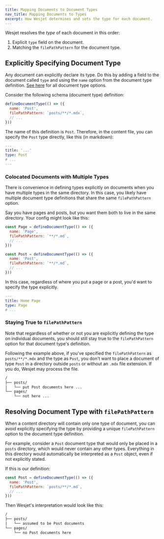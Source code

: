 ```yaml
---
title: Mapping Documents to Document Types
nav_title: Mapping Documents to Types
excerpt: How Wesjet determines and sets the type for each document.
---
```


Wesjet resolves the _type_ of each document in this order:

1. Explicit `type` field on the document.
1. Matching the `filePathPattern` for the document type.

## Explicitly Specifying Document Type

Any document can explicitly declare its type. Do this by adding a field to the document called `type` and using the `name` option from the document type definition. [See here](/docs/reference/source-files/define-document-type) for all document type options.

Consider the following schema (document type) definition:

```js
defineDocumentType(() => ({
  name: 'Post',
  filePathPattern: `posts/**/*.mdx`,
  // ...
}))
```

The name of this definition is `Post`. Therefore, in the content file, you can specify the `Post` type directly, like this (in markdown):

```yaml
---
title: '...'
type: Post
# ...
---
```

### Colocated Documents with Multiple Types

There is convenience in defining types explicitly on documents when you have multiple types in the same directory. In this case, you likely have multiple document type definitions that share the same `filePathPattern` option.

Say you have pages and posts, but you want them both to live in the same directory. Your config might look like this:

```js
const Page = defineDocumentType(() => ({
  name: 'Page',
  filePathPattern: `**/*.md`,
  // ...
}))

const Post = defineDocumentType(() => ({
  name: 'Post',
  filePathPattern: `**/*.md`,
  // ...
}))
```

In this case, regardless of where you put a page or a post, you'd want to specify the type explicitly.

```yaml
---
title: Home Page
type: Page
# ...
```

### Staying True to `filePathPattern`

Note that regardless of whether or not you are explicitly defining the type on individual documents, you should still stay true to the `filePathPattern` option for that document type's definition.

Following the example above, if you've specified the `filePathPattern` as `posts/**/*.mdx` and the type as `Post`, you don't want to place a document of type `Post` in a directory outside `posts` or without an `.mdx` file extension. If you do, Wesjet may process the file.

```txt
/
├── posts/
|   └── put Post documents here ...
└── pages/
    └── not here ...
```

## Resolving Document Type with `filePathPattern`

When a content directory will contain only one type of document, you can avoid explicitly specifying the type by providing a unique `filePathPattern` option to the document type definition.

For example, consider a `Post` document type that would only be placed in a `posts` directory, which would never contain any other types. Everything in this directory would automatically be interpreted as a `Post` object, even if not explicitly stated.

If this is our definition:

```js
const Post = defineDocumentType(() => ({
  name: 'Post',
  filePathPattern: `posts/**/*.md`,
  // ...
}))
```

Then Wesjet's interpretation would look like this:

```txt
/
├── posts/
|   └── assumed to be Post documents
└── pages/
    └── no Post documents here
```
